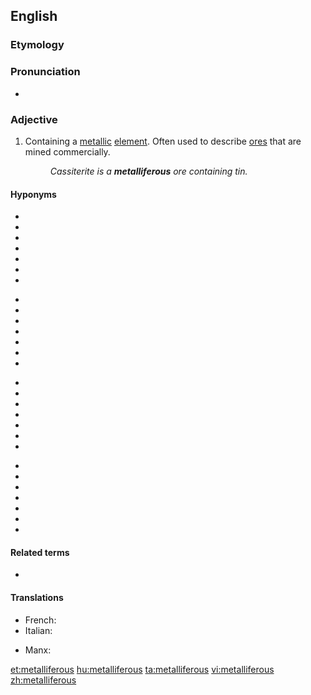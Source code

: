 ==English==

===Etymology===
{{suffix|metal|ferous|alt2=iferous|lang=en}}

===Pronunciation===
* {{rhymes|ɪfəɹəs|lang=en}}

===Adjective===
{{en-adj}}

# {{label|en|metallurgy}} Containing a [[metal]]lic [[element]]. Often used to describe [[ore]]s that are mined commercially.
#: ''Cassiterite is a '''metalliferous''' ore containing tin.''

====Hyponyms====
{{top4}}
* {{l|en|aluminiferous}}
* {{l|en|antimoniferous}}
* {{l|en|arseniferous}}
* {{l|en|auriferous}}
* {{l|en|argentiferous}}
* {{l|en|chromiferous}}
* {{l|en|cobaltiferous}}
{{mid4}}
* {{l|en|cupriferous}}
* {{l|en|ferriferous}}
* {{l|en|germaniferous}}
* {{l|en|magnesiferous}}
* {{l|en|manganiferous}}
* {{l|en|molybdeniferous}}
* {{l|en|nickeliferous}}
{{mid4}}
* {{l|en|niobiferous}}
* {{l|en|palladiferous}}
* {{l|en|platiniferous}}
* {{l|en|plumbiferous}}
* {{l|en|stanniferous}}
* {{l|en|tantaliferous}}
* {{l|en|telluriferous}}
{{mid4}}
* {{l|en|titaniferous}}
* {{l|en|tungsteniferous}}
* {{l|en|uraniferous}}
* {{l|en|vanadiferous}}
* {{l|en|yttriferous}}
* {{l|en|zirconiferous}}
* {{l|en|zinciferous}}
{{bottom}}

====Related terms====
* {{l|en|metallic}}

====Translations====
{{trans-top|containing a metallic element}}
* French: {{t+|fr|métallifère}}
* Italian: {{t+|it|metallifero}}
{{trans-mid}}
* Manx: {{t|gv|meainagh}}
{{trans-bottom}}

[[et:metalliferous]]
[[hu:metalliferous]]
[[ta:metalliferous]]
[[vi:metalliferous]]
[[zh:metalliferous]]